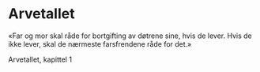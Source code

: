 # Arvetallet

«Far og mor skal råde for bortgifting av døtrene sine, hvis de lever. Hvis de ikke lever, skal de nærmeste farsfrendene råde for det.»

Arvetallet, kapittel 1
